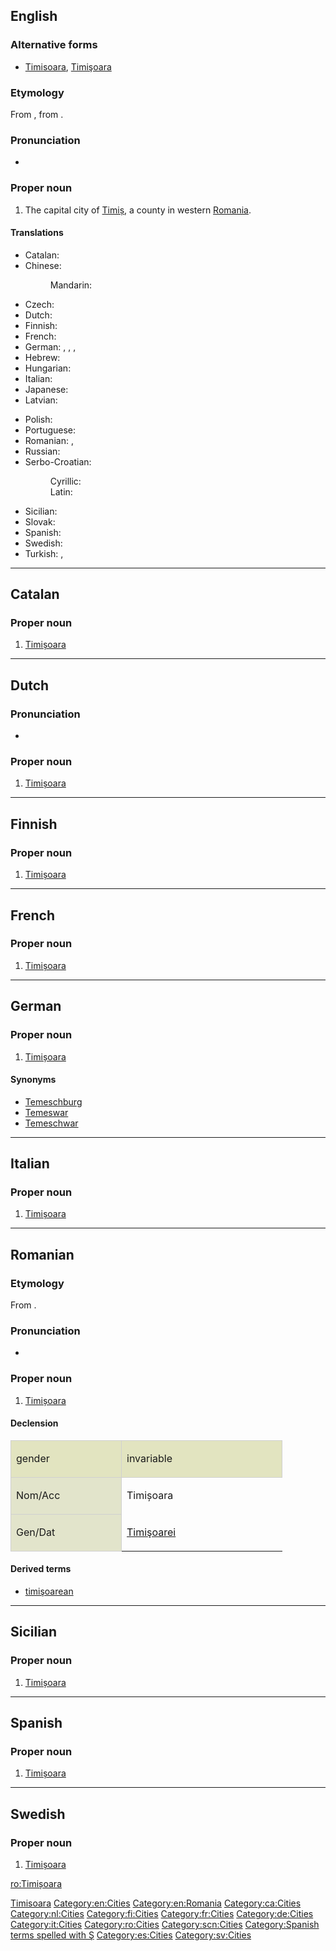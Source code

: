 ==English==
{{wikipedia}}

===Alternative forms===
* [[Timisoara]], [[Timişoara]]

===Etymology===
From {{etyl|ro|en}} {{term|Timișoara|lang=ro}}, from {{etyl|hu|en}} {{term|Temesvár|lang=hu}}.

===Pronunciation=== 
* {{IPA|/ˌtimiˈʃwɑɹɑ/|lang=en}} 

===Proper noun===
{{en-proper noun}}

# The capital city of [[w:Timiş|Timiș]], a county in western [[Romania]].

====Translations====
{{trans-top|city in Romania}}
* Catalan: {{t|ca|Timișoara}}
* Chinese:
*: Mandarin: {{t|cmn|蒂米什瓦拉|tr=Dìmǐshíwǎlā|sc=Hani}}
* Czech: {{t+|cs|Temešvár|m}}
* Dutch: {{t|nl|Timișoara}}
* Finnish: {{t|fi|Timișoara}}
* French: {{t|fr|Timișoara|f}}
* German: {{t|de|Timișoara|n}}, {{t|de|Temeschburg|n}}, {{t|de|Temeswar|n}}, {{t|de|Temeschwar|n}}
* Hebrew: {{t|he|טימישוארה}}
* Hungarian: {{t+|hu|Temesvár}}
* Italian: {{t|it|Timișoara}}
* Japanese: {{t|ja|ティミショアラ|tr=Timishoara}}
* Latvian: {{t|lv|Timišoara|f}}
{{trans-mid}}
* Polish: {{t|pl|Temeszwar|m}}
* Portuguese: {{t|pt|Timisoara}}
* Romanian: {{t+|ro|Timișoara}}, {{t+|ro|Timişoara}} {{qualifier|older spelling}}
* Russian: {{t|ru|Тимишоара|f|tr=Timišoára}}
* Serbo-Croatian:
*: Cyrillic: {{t|sh|Темишвар|m|sc=Cyrl}}
*: Latin: {{t|sh|Temišvar|m}}
* Sicilian: {{t|scn|Timișoara}}
* Slovak: {{t|sk|Temešvár|m}}
* Spanish: {{t|es|Timișoara}}
* Swedish: {{t|sv|Timișoara}}
* Turkish: {{t|tr|Tamışvar}}, {{t|tr|Temeşvar}}
{{trans-bottom}}

[[Category:English terms spelled with Ș|Timisoara]]
[[Category:en:Cities]]
[[Category:en:Romania]]

----

==Catalan==
{{wikipedia|lang=ca}}

===Proper noun===
{{ca-proper noun|f}}

# [[#English|Timișoara]]

[[Category:ca:Cities]]

----

==Dutch==
{{wikipedia|lang=nl}}

===Pronunciation===
* {{IPA|/ˌti.mi.ʃo.ˈwaːra/|lang=nl}}

===Proper noun===
{{nl-proper noun}}

# [[#English|Timișoara]]

[[Category:nl:Cities]]

----

==Finnish==
{{wikipedia|lang=fi}}

===Proper noun===
{{fi-proper noun}}

# [[#English|Timișoara]]

[[Category:fi:Cities]]

----

==French==
{{wikipedia|lang=fr}}

===Proper noun===
{{head|fr|proper noun|g=f}}

# [[#English|Timișoara]]

[[Category:fr:Cities]]

----

==German==
{{wikipedia|lang=de}}

===Proper noun===
{{head|de|proper noun}} {{g|f}}

# [[#English|Timișoara]]

====Synonyms====
* [[Temeschburg]]
* [[Temeswar]]
* [[Temeschwar]]

[[Category:de:Cities]]

----

==Italian==
{{wikipedia|lang=it}}

===Proper noun===
{{head|it|proper noun|g=f}}

# [[#English|Timișoara]]

[[Category:it:Cities]]

----

==Romanian==
{{wikipedia|lang=ro}}

===Etymology===
From {{etyl|hu|ro}} {{term|Temesvár|lang=hu}}.

===Pronunciation===
* {{audio-IPA|Timisoara.ogg|/ti.miˈʃwa.ra/|lang=ro}}

===Proper noun===
{{head|ro|proper noun|g=f}}

# [[#English|Timișoara]]

====Declension====
<center>
{| style="background:#F0F0F0;border:1px solid #d0d0d0;padding:.2em"

|-
| style="width:10em;background:#e2e4c0;border:1px solid #d0d0d0" | gender {{g|f}}
! style="width:15em;background:#e2e4c0;border:1px solid #d0d0d0" | invariable

|-
! style="height:3em;background:#e2e4cb;border:1px solid #d0d0d0" | Nom/Acc
| Timișoara

|-
! style="height:3em;background:#e2e4cb;border:1px solid #d0d0d0" | Gen/Dat
| [[Timişoarei]]

|}</center>

====Derived terms====
* [[timişoarean]]

[[Category:ro:Cities]]

----

==Sicilian==
{{wikipedia|lang=scn}}

===Proper noun===
{{head|scn|proper noun|g=f}}

# [[#English|Timișoara]]

[[Category:scn:Cities]]

----

==Spanish==
{{wikipedia|lang=es}}

===Proper noun===
{{es-proper noun|f}}

# [[#English|Timișoara]]

[[Category:Spanish terms spelled with Ş]]
[[Category:es:Cities]]

----

==Swedish==
{{wikipedia|lang=sv}}

===Proper noun===
{{head|sv|proper noun|g=n}}

# [[#English|Timișoara]]

[[Category:sv:Cities]]

[[ro:Timișoara]]